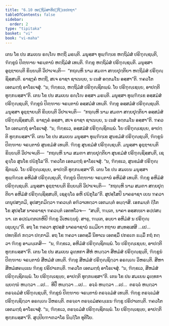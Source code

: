 ```yaml
---
title: "6.10 ຫຕ຺ຖິມໍສາທິປຏິກ຺ເຂປກຖາ"
tableOfContents: false
sidebar:
  order: 2
type: "tipitaka"
basket: "vi"
book: "vi-maha"
---
```



<DynamicBreadcrumb />

<Division number="281" book="vi-maha">

<Paragraph number="1271" book="vi-maha">
ເຕນ ໂຂ ປນ ສມເຍນ ຣຎ຺ໂຎ ຫຕ຺ຖີ ມຣນ຺ຕິ. ມນຸສ຺ສາ ທຸພ຺ຠິກ຺ເຂ ຫຕ຺ຖິມໍສໍ ປຣິຠຸຎ຺ຊນ຺ຕິ, ຠິກ຺ຂູນໍ ປິຓ຺ຑາຍ ຈຣນ຺ຕານໍ ຫຕ຺ຖິມໍສໍ ເທນ຺ຕິ. ຠິກ຺ຂູ ຫຕ຺ຖິມໍສໍ ປຣິຠຸຎ຺ຊນ຺ຕິ. ມນຸສ຺ສາ ອຸຊ຺ຌາຍນ຺ຕິ ຂິຍ຺ຍນ຺ຕິ ວິປາເຈນ຺ຕິ—  “ກຖຎ຺ຫິ ນາມ ສມຓາ ສກ຺ຍປຸຕ຺ຕິຍາ ຫຕ຺ຖິມໍສໍ ປຣິຠຸຎ຺ຊິສ຺ສນ຺ຕິ. ຣາຊງ຺ຄໍ ຫຕ຺ຖີ, ສເຈ ຣາຊາ ຊາເນຍ຺ຍ, ນ ເນສໍ ອຕ຺ຕມໂນ ອສ຺ສາ”ຕິ. ຠຄວໂຕ ເອຕມຕ຺ຖໍ ອາໂຣເຈສຸໍ. “ນ, ຠິກ຺ຂເວ, ຫຕ຺ຖິມໍສໍ ປຣິຠຸຎ຺ຊິຕພ຺ພໍ. ໂຍ ປຣິຠຸຎ຺ເຊຍ຺ຍ, ອາປຕ຺ຕິ ທຸກ຺ກຏສ຺ສາ”ຕິ.
</Paragraph>

<Paragraph number="1272" book="vi-maha">
ເຕນ ໂຂ ປນ ສມເຍນ ຣຎ຺ໂຎ ອສ຺ສາ ມຣນ຺ຕິ. ມນຸສ຺ສາ ທຸພ຺ຠິກ຺ເຂ ອສ຺ສມໍສໍ ປຣິຠຸຎ຺ຊນ຺ຕິ, ຠິກ຺ຂູນໍ ປິຓ຺ຑາຍ ຈຣນ຺ຕານໍ ອສ຺ສມໍສໍ ເທນ຺ຕິ. ຠິກ຺ຂູ ອສ຺ສມໍສໍ ປຣິຠຸຎ຺ຊນ຺ຕິ. ມນຸສ຺ສາ ອຸຊ຺ຌາຍນ຺ຕິ ຂິຍ຺ຍນ຺ຕິ ວິປາເຈນ຺ຕິ—  “ກຖຎ຺ຫິ ນາມ ສມຓາ ສກ຺ຍປຸຕ຺ຕິຍາ ອສ຺ສມໍສໍ ປຣິຠຸຎ຺ຊິສ຺ສນ຺ຕິ. ຣາຊງ຺ຄໍ ອສ຺ສາ, ສເຈ ຣາຊາ ຊາເນຍ຺ຍ, ນ ເນສໍ ອຕ຺ຕມໂນ ອສ຺ສາ”ຕິ. ຠຄວໂຕ ເອຕມຕ຺ຖໍ ອາໂຣເຈສຸໍ. “ນ, ຠິກ຺ຂເວ, ອສ຺ສມໍສໍ ປຣິຠຸຎ຺ຊິຕພ຺ພໍ. ໂຍ ປຣິຠຸຎ຺ເຊຍ຺ຍ, ອາປຕ຺ຕິ ທຸກ຺ກຏສ຺ສາ”ຕິ.
</Paragraph>

<Paragraph number="1273" book="vi-maha">
ເຕນ ໂຂ ປນ ສມເຍນ ມນຸສ຺ສາ ທຸພ຺ຠິກ຺ເຂ ສຸນຂມໍສໍ ປຣິຠຸຎ຺ຊນ຺ຕິ, ຠິກ຺ຂູນໍ ປິຓ຺ຑາຍ ຈຣນ຺ຕານໍ ສຸນຂມໍສໍ ເທນ຺ຕິ. ຠິກ຺ຂູ ສຸນຂມໍສໍ ປຣິຠຸຎ຺ຊນ຺ຕິ. ມນຸສ຺ສາ ອຸຊ຺ຌາຍນ຺ຕິ ຂິຍ຺ຍນ຺ຕິ ວິປາເຈນ຺ຕິ—  “ກຖຎ຺ຫິ ນາມ ສມຓາ ສກ຺ຍປຸຕ຺ຕິຍາ ສຸນຂມໍສໍ ປຣິຠຸຎ຺ຊິສ຺ສນ຺ຕິ, ເຊຄຸຈ຺ໂຉ ສຸນໂຂ ປຏິກູໂລ”ຕິ. ຠຄວໂຕ ເອຕມຕ຺ຖໍ ອາໂຣເຈສຸໍ. “ນ, ຠິກ຺ຂເວ, ສຸນຂມໍສໍ ປຣິຠຸຎ຺ຊິຕພ຺ພໍ. ໂຍ ປຣິຠຸຎ຺ເຊຍ຺ຍ, ອາປຕ຺ຕິ ທຸກ຺ກຏສ຺ສາ”ຕິ.
</Paragraph>

<Paragraph number="1274" book="vi-maha">
ເຕນ ໂຂ ປນ ສມເຍນ ມນຸສ຺ສາ ທຸພ຺ຠິກ຺ເຂ ອຫິມໍສໍ ປຣິຠຸຎ຺ຊນ຺ຕິ, ຠິກ຺ຂູນໍ ປິຓ຺ຑາຍ ຈຣນ຺ຕານໍ ອຫິມໍສໍ ເທນ຺ຕິ. ຠິກ຺ຂູ ອຫິມໍສໍ ປຣິຠຸຎ຺ຊນ຺ຕິ. ມນຸສ຺ສາ ອຸຊ຺ຌາຍນ຺ຕິ ຂິຍ຺ຍນ຺ຕິ ວິປາເຈນ຺ຕິ—  “ກຖຎ຺ຫິ ນາມ ສມຓາ ສກ຺ຍປຸຕ຺ຕິຍາ ອຫິມໍສໍ ປຣິຠຸຎ຺ຊິສ຺ສນ຺ຕິ, ເຊຄຸຈ຺ໂຉ ອຫິ ປຏິກູໂລ”ຕິ. ສຸປສ຺ໂສປິ ນາຄຣາຊາ ເຍນ ຠຄວາ ເຕນຸປສງ຺ກມິ, ອຸປສງ຺ກມິຕ຺ວາ ຠຄວນ຺ຕໍ ອຠິວາເທຕ຺ວາ ເອກມນ຺ຕໍ ອຏ຺ຐາສິ. ເອກມນ຺ຕໍ ຐິໂຕ ໂຂ ສຸປສ຺ໂສ ນາຄຣາຊາ ຠຄວນ຺ຕໍ ເອຕທໂວຈ—  “ສນ຺ຕິ, ຠນ຺ເຕ, ນາຄາ ອສ຺ສທ຺ຘາ ອປ຺ປສນ຺ນາ. ເຕ ອປ຺ປມຕ຺ຕເກຫິປິ ຠິກ຺ຂູ ວິເຫເຐຍ຺ຍຸໍ. ສາຘຸ, ຠນ຺ເຕ, ອຍ຺ຍາ ອຫິມໍສໍ ນ ປຣິຠຸຎ຺ເຊຍ຺ຍຸນ຺”ຕິ. ອຖ ໂຂ ຠຄວາ ສຸປສ຺ສໍ ນາຄຣາຊານໍ ຘມ຺ມິຍາ ກຖາຍ ສນ຺ທສ຺ເສສິ …ເປ…  ປທກ຺ຂິຓໍ ກຕ຺ວາ ປກ຺ກາມິ. ອຖ ໂຂ ຠຄວາ ເອຕສ຺ມິໍ ນິທາເນ ເອຕສ຺ມິໍ ປກຣເຓ ຘມ຺ມິໍ ກຖໍ ກຕ຺ວາ ຠິກ຺ຂູ ອາມນ຺ເຕສິ—  “ນ, ຠິກ຺ຂເວ, ອຫິມໍສໍ ປຣິຠຸຎ຺ຊິຕພ຺ພໍ. ໂຍ ປຣິຠຸຎ຺ເຊຍ຺ຍ, ອາປຕ຺ຕິ ທຸກ຺ກຏສ຺ສາ”ຕິ.
</Paragraph>

<Paragraph number="1275" book="vi-maha">
ເຕນ ໂຂ ປນ ສມເຍນ ລຸທ຺ທກາ ສີຫໍ ຫນ຺ຕ຺ວາ ສີຫມໍສໍ ປຣິຠຸຎ຺ຊນ຺ຕິ, ຠິກ຺ຂູນໍ ປິຓ຺ຑາຍ ຈຣນ຺ຕານໍ ສີຫມໍສໍ ເທນ຺ຕິ. ຠິກ຺ຂູ ສີຫມໍສໍ ປຣິຠຸຎ຺ຊິຕ຺ວາ ອຣຎ຺ເຎ ວິຫຣນ຺ຕິ. ສີຫາ ສີຫມໍສຄນ຺ເຘນ ຠິກ຺ຂູ ປຣິປາເຕນ຺ຕິ. ຠຄວໂຕ ເອຕມຕ຺ຖໍ ອາໂຣເຈສຸໍ. “ນ, ຠິກ຺ຂເວ, ສີຫມໍສໍ ປຣິຠຸຎ຺ຊິຕພ຺ພໍ. ໂຍ ປຣິຠຸຎ຺ເຊຍ຺ຍ, ອາປຕ຺ຕິ ທຸກ຺ກຏສ຺ສາ”ຕິ.
</Paragraph>

<Paragraph number="1276" book="vi-maha">
ເຕນ ໂຂ ປນ ສມເຍນ ລຸທ຺ທກາ ພ຺ຍຄ຺ຆໍ ຫນ຺ຕ຺ວາ …ເປ…  ທີປິໍ ຫນ຺ຕ຺ວາ …ເປ…  ອຈ຺ຉໍ ຫນ຺ຕ຺ວາ …ເປ…  ຕຣຈ຺ຉໍ ຫນ຺ຕ຺ວາ ຕຣຈ຺ຉມໍສໍ ປຣິຠຸຎ຺ຊນ຺ຕິ, ຠິກ຺ຂູນໍ ປິຓ຺ຑາຍ ຈຣນ຺ຕານໍ ຕຣຈ຺ຉມໍສໍ ເທນ຺ຕິ. ຠິກ຺ຂູ ຕຣຈ຺ຉມໍສໍ ປຣິຠຸຎ຺ຊິຕ຺ວາ ອຣຎ຺ເຎ ວິຫຣນ຺ຕິ. ຕຣຈ຺ຉາ ຕຣຈ຺ຉມໍສຄນ຺ເຘນ ຠິກ຺ຂູ ປຣິປາເຕນ຺ຕິ. ຠຄວໂຕ ເອຕມຕ຺ຖໍ ອາໂຣເຈສຸໍ. “ນ, ຠິກ຺ຂເວ, ຕຣຈ຺ຉມໍສໍ ປຣິຠຸຎ຺ຊິຕພ຺ພໍ. ໂຍ ປຣິຠຸຎ຺ເຊຍ຺ຍ, ອາປຕ຺ຕິ ທຸກ຺ກຏສ຺ສາ”ຕິ.

</Paragraph>
</Division>

<Paragraph number="1277" type="center" book="vi-maha">
ສຸປ຺ປິຍຠາຓວາໂຣ ນິຏ຺ຐິໂຕ ທຸຕິໂຍ.
</Paragraph>